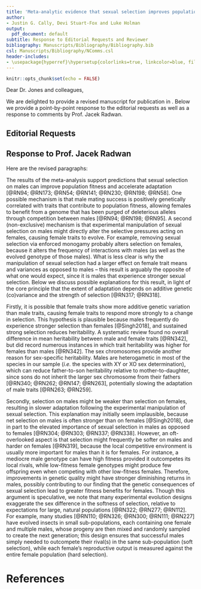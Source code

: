 ```yaml
---
title: 'Meta-analytic evidence that sexual selection improves population fitness'
author: 
- Justin G. Cally, Devi Stuart-Fox and Luke Holman
output:
  pdf_document: default
subtitle: Response to Editorial Requests and Reviewer
bibliography: Manuscripts/Bibliography/Bibliography.bib
csl: Manuscripts/Bibliography/NComms.csl
header-includes: 
- \usepackage{hyperref}\hypersetup{colorlinks=true, linkcolor=blue, filecolor=blue, urlcolor=blue} 
---
```


```r
knitr::opts_chunk$set(echo = FALSE)
```

Dear Dr. Jones and colleagues,

We are delighted to provide a revised manuscript for publication in \textit{Nature Communications}. Below we provide a point-by-point response to the editorial requests as well as a response to comments by Prof. Jacek Radwan.  

## Editorial Requests

\begin{enumerate}
  \item \textit{Please supply the main manuscript file in Microsoft Word or LaTeX format. Please supply a Supplementary Information file in PDF format.} \\ 
  The main manuscript is provided in LaTeX format (.tex) and the Supplementary Information is now in pdf format. However, we retain the HTML formatting for the Supplementary Information hosted on \href{https://justincally.github.io/SexualSelection/}{Github}.   

  \item \textit{Please edit the title so that it is 15 words or fewer and does not include punctuation} \\
  We have changed our title to: Meta-analytic evidence that sexual selection improves population fitness. 
  
  \item \textit{The final paragraph of the Introduction should summarise the major results and conclusions of this manuscript, in the present tense.} \\
  We have now replaced our aims in the last paragraph of the last paragraph of the introduction with a summary of the major results and colnclusions of the study.  
  
  \item \textit{Please shorten all subheadings in the Results section to fewer than 60 characters including spaces.} \\
  Sexual selection is associated with higher mean values for most fitness components \textbf{to} Sexual selection improves average fitness for most traits. \\
  Sexual selection reduces phenotypic variance, for female traits in stressful environments \textbf{to} Effects of sexual selection on phenotypic variance
  
  \item \textit{Please do not use italics or bold font to convey emphasis (in both the main text and the display items).} \\
  We only use italics for phrases or abbreviations in Latin (\textit{e.g., i.e., Prima facie}) and not for emphasis.  
  
  \item \textit{Please avoid using speech marks around words or phrases. In most cases they are unnecessary.} \\
  Speech marks around the following words/phrases have now been removed: purged (l.175), softer (l.199), harder (l.199),  attractive (l.244), unambiguous (l.359).  \\
  However, we have retained single quotation marks for the following terms as they recall technical terms: 'population fitness' (l.21), 'good genes' (l.243).  
  
  \item \textit{Please make sure that mathematical terms throughout your manuscript and Supplementary Information (including in figures, figure axes, and legends) conform strictly to the guidelines} \\
  The mathematical and greek letter symbols (\textit{e.g.} $\beta$) are formatted as mathematical symbols in the submitted latex manuscript.  
  
  \item \textit{Wherever p-values are stated in the text and figure legends, please also state the name of the statistical test.} \\
  The p-values presented in the publication bias section now clearly state that they were obtained from a linear regression model. The p-values in Table 1 are clearly stated to be coming from a multilevel meta-analysis model with a corresponding z-value.    
  
  \item \textit{Please provide a full Methods section in the main manuscript file. Please note that there are no word limits to the Methods section. The Methods section must include subheadings of fewer than 60 characters including spaces. There is no word limit for the Methods section, so we recommend against splitting the methods description between the main text and Supplementary Information.} \\
  All headings are under 60 characters in length, we have some additional Supplementary Methods in the Supplementary Information but it is an appendage to the Supplementary Tables 1-3 and search terms (which would not nicely format in the main text).  
  
  \item \textit{Please rename the Methods section as "Methods".} \\
  Done 
  
  \item \textit{All Nature Communications manuscripts must include a section titled "Data Availability" as a separate section after the Methods section and before the References.} \\
  We have now ammended this section of the manuscript by seperating data availability and code availability as well as providing the relevent links to the data sources hosted on Github.  
  
  \item \textit{We strongly encourage authors to deposit all new data associated with the paper in a persistent repository where they can be freely and enduringly accessed.} \\
  We have chosen to host our data on a Github repository alongside all our code and a neatly formatted HTML with supplementary information in an effort to maximise transparency of our analysis as well as allowing for the data and code to be easily reproduced and built upon by future studies.  
  
  \item \textit{For all studies developing new software or using custom code in the generation or processing of datasets, a statement must be included in the Methods section, under the subheading "Code Availability", indicating whether and how the code can be accessed, including any restrictions to access. This section should also include information on the versions of any software used, if relevant, and any specific variables or parameters used to generate, test, or process the current dataset.} \\
  Done. The Supplementary Information has a section at the end with `R Session Information`, which provides details of the attached packages and parameters of the operating system.  
  
  \item \textit{Please add a reference to the source data file in the "Data Availability" section} \\
  Done. The github repository now also contains a more extensive 'READ ME', with a description of the repository organisation.  
  \item \textit{End notes} \\
  Acknowledgements, Author Contributions and Competing Interests are now found after the references.  
  
  \item \textit{Please update any preprints in the reference list with details of the published paper, if possible.} \\
  We have changed one reference that was a preprint and is now published (Li and Holman 2018). 
  
  \item \textit{Please check whether your manuscript or Supplementary Information contain third-party images, such as figures from the literature, stock photos, clip art or commercial satellite and map data.} \\
  No third-party images are included in the display items.  
  
  \item \textit{Please include a brief title for all figure legends that summarises the whole figure and does not refer to specific panels and Please ensure that figure legend titles are brief - they should not occupy more than one line in the final proof.} \\
  Figure titles are now included and illustrated in bold at the start of the figure legend. They do not occupy more than one line.  
  
  \item \textit{Please include figure legends of up to 350 words, referring to all panels within the figure.} \\
  No figure legends are above 350 words and in all cases all panels are referred to in the legend.  
  
  \item \textit{Data in tables must be free from bold/italic formatting unless this has been clearly defined in the footnote. Tables need to be black and white, fit onto a single A4 portrait page and can contain only one row of column titles. Finally, we are unable to merge cells or include vertical dividing lines or diagonal lines. Please format your tables accordingly.} \\
  Bolding in tables are now clearly defined in the footnotes, the tables are formatted in latex, contain one row of column titles and are in black and white.  
  
  \item \textit{Please ensure that table titles are brief - they should not occupy more than one line in the final proof.} \\
  Done  
  
  \item \textit{Please define any new abbreviations, symbols or colours present in your figures in the associated legends. Please do not use symbols in your legend, instead please write out the symbols in words (blue circles, red dashed line, etc.)} \\
  We include text descriptions in our figure legends. With figure 2 we have used an in-figure guide to allow the reader to easily distinguish the statistical approach used and the sex of the group.  
  
  \item \textit{In each figure and supplementary figure where error bars are used, they must be defined. One statement at the end of each figure is sufficient if the error bars are equivalent throughout the figure.} \\
  Error bars are described in the figure legends for all appropriate figures (1,2,3).  
  
  \item \textit{The only section headings permitted in the Supplementary Information are Supplementary Figures, Supplementary Tables, Supplementary Methods (although this is discouraged), Supplementary Notes, Supplementary Discussion, Supplementary References. All other section headings and numbering should be removed or relabelled.} \\
  We have a section with Supplementary Methods that details the search terms and inclusion/exclusion process. Because many of the Supplementary Tables are in reference to Supplementary Figures (i.e. contains the numerical values shown in the plot) we did not split Supplementary Figures and Supplementary Tables.  
  
  \item \textit{In the Supplementary Information file and the main manuscript text, supplementary items must be labelled and cited using only the following formats: Supplementary Figure 1, Supplementary Table 1, Supplementary Methods, Supplementary Note 1, Supplementary Discussion, and Supplementary References. Please note the use of "Supplementary" and that we do not use the "S" prefix.}\\
  This has now been changed. 
  
  \item \textit{Please replace general citations to the Supplementary Information (e.g. "see Supplementary Information") with specific citations (e.g. "See Supplementary Figure 1", etc.).}
  We have now updated the references to the Supplementary Information with specific tables/figures. Additionally, as per Prof. Jacek Radwan's comment "I hope supplementary figures will be linked to the main text, as it is somewhat difficult to find them by the number in the supplement deposited in a repository" we have created hyperlinks to the section of the Supplementary Information (the HTML version hosted on github) with the relevent table/figure.
  
  \item \textit{Supplementary References should appear at the end of the Supplementary Information file, and should be self-contained and numbered from 1. References mentioned in both the main text and the Supplementary Information should be part of both reference lists so that the Supplementary Information does not refer to the reference list in the main paper and vice versa.}\\
  The Supplementary References are formatted in the style of Nature Communications (numbered) and are seperate from the main manuscript.  
  
  \item\textit{Please supply Supplementary Software as a ZIP file and provide a legend for it in your cover letter (not in the Supplementary Information file).}\\
  Not applicable for our manuscript.
  
  \item \textit{Within the Source Data file, each figure or table (in the main manuscript and in the Supplementary Information) containing relevant data should be represented by a single sheet in an Excel document, or a single .txt file or other file type in a zipped folder. Blot and gel images should be pasted in and labelled with the relevant panel and identifying information such as the antibody used.}\\
  Source data are formatted as a single csv file. Figures 1-3 now provide the url of the repository with the source data.  
  
  \item \textit{Nature Communications uses a transparent peer review system, where for manuscripts submitted from January 2016 we are publishing the reviewer comments to the authors and author rebuttal letters of our research articles online as a supplementary peer review file. Please indicate in your cover letter when submitting the final version of your manuscript whether you wish to opt out of this scheme or not.}\\
  We are happy for peer reviews to be published.
  
  \item \textit{An updated editorial policy checklist that verifies compliance with all required editorial policies must be completed and uploaded with the revised manuscript. All points on the policy checklist must be addressed; if needed, please revise your manuscript in response to these points. Please note that this form is a dynamic "smart pdf" and must therefore be downloaded and completed in Adobe Reader, instead of opening it in a web browser. Editorial policy checklist: https://www.nature.com/authors/policies/Policy.pdf} \\
  We provide an updated copy of this checklist.

  \item \textit{An updated reporting summary must be completed and uploaded with the revised manuscript. All points on the reporting summary must be addressed; if needed, please revise your manuscript in response to these points. Please note that this form is a dynamic ""smart pdf"" and must therefore be downloaded and completed in Adobe Reader, instead of opening it in a web browser. Reporting summary: https://www.nature.com/authors/policies/ReportingSummary.pdf} \\
  We provide an updated copy of this reporting summary.
  
  \item \textit{Your paper will be accompanied by a two-sentence Editor's summary, of between 250-300 characters including spaces, when it is published on our homepage. Could you please approve the draft summary below or provide us with a suitably edited version. \\"Sexual selection has the potential to either increase or decrease absolute fitness. Here, Cally et al. perform a meta-analysis of 65 experimental evolution studies and find that sexual selection on males tends to increase fitness, especially in females and under stressful conditions."} \\
We wish to make a small change to the last sentence of the above summary:  

"Sexual selection has the potential to either increase or decrease absolute fitness. Here, Cally et al. perform a meta-analysis of 65 experimental evolution studies and find that sexual selection on males tends to increase fitness, especially in females evolving under stressful conditions."
  
  \item \textit{As part of our efforts to communicate our content to a wider audience, we endeavour to highlight papers published in Nature Communications on the journal’s Twitter account (@NatureComms). If you would like us to mention authors, institutions or lab groups in these tweets, please provide the relevant twitter handles in your cover letter upon resubmission.}\\
  Luke and my handles are now included in the cover letter.
  
  \item \textit{If you opted into the journal hosting details of a preprint version of your manuscript via a link on our dedicated website (https://nature-research-under-consideration.nature.com), it will remain on this site while you are revising your manuscript, as we consider the file to remain active. Should you wish to remove these details, please email naturecommunications@nature.com indicating your manuscript number and the link on our website that was previously sent to you. Please see our pre-publicity policy at http://www.nature.com/authors/policies/confidentiality.html For more information, please refer to our FAQ page at https://nature-research-under-consideration.nature.com/posts/19641-frequently-asked-questions} \\
  Not applicable to our manuscript.
  
\end{enumerate}

## Response to Prof. Jacek Radwan

\begin{enumerate}
  \item \textit{The authors made a good effort to address my concerns. In particular, they now report a separate analysis addressing the effect of sexual selection manipulation on traits with direct effect on population fitness, which is the most relevant analysis for the question being asked. This effect has proved ambiguous (significant with REML, but with 95\%Cis overlapping zero with Bayesian analysis), which, coupled with some evidence for publication bias (lines 147-151) , makes the main conclusion of positive effect of selection on population fitness rather tentative. This interpretational uncertainty, however, is not properly reflected in the revised manuscript, eg. in the abstract (l. 12-13 ) and discussion (172-175; 249-251). Furthermore, recommendations for conservation biology seem premature in this context.}\\
  We have modified the title and abstract of the paper, and made it clear which conclusions are supported unambiguously and which are more tentative. For example…
  
\begin{itemize}

\item The title is now \textit{Meta-analytic evidence that sexual selection improves population fitness}.  

\item In the abstract we include: \textbf{We find evidence} that sexual selection on males tends to elevate the mean and reduce the variance for many fitness traits.  

\item In the abstract we include: However, sexual selection had weaker positive effects on direct measures of population fitness, such as extinction rate and proportion of viable offspring, than on individual fitness measures with indirect or less clear relationships to population fitness.

\item We have modified the 1st paragraph of the discussion and make it clear which conclusions are more or less strongly supported by the data (see also following comments for additional changes to improve clarity of interpretation).

\end{itemize}


  \item \textit{Sorry for not being clear with my point on random slopes, I meant the first option the authors identified, but (as I already indicated in my original review) I appreciate that dataset at hand may make this difficult. I’m OK with the way this comment was taken into account.}\\
  We are glad that the reviewer found the modifications we made satisfactory.

  \item \textit{I appreciate the added text explaining that stronger response in females is counterintuitive (l. 195-222). However, it is still not clear what the authors mean to say about the nature of selection on females. I can see two options (which the authors also identify in their response to my question) (i) stronger correlated response in females to selection on males, compared to response in males themselves and (ii) direct effect of sexual selection manipulation on female fitness, e.g. due to increased male harassment. These two mechanisms should be clearly separated and discussed, they can have different consequences for interpretations of the results, but also on recommendations about allowing for “good genes” sexual selection in endangered species (eg. line 243).}\\
  We agree that this section of the discussion can be clearer and have modified the two paragraphs in question.

The section in questions rests upon the fundamental premise that the response to selection depends on A) genetic variance, and B) the strength of selection. This fact is captured in the Breeder’s equation, $R = h^2s$, where $R$ is the response to selection, $h^2$ is the narrow-sense heritability of the trait, and s is the selection differential. Because females responded more strongly than males did (bigger $R$ for females), our argument is that $h^2$ and/or $s$ must be bigger for females. We then list a number of mechanisms that might make $h^2$ or $s$ bigger for females.

\end{enumerate}
Here are the revised paragraphs: 

The results of the meta-analysis support predictions that sexual selection on males can improve population fitness and accelerate adaptation [@RN94; @RN173; @RN54; @RN141; @RN230; @RN198; @RN58]. One possible mechanism is that male mating success is positively genetically correlated with traits that contribute to population fitness, allowing females to benefit from a genome that has been purged of deleterious alleles through competition between males [@RN94; @RN198; @RN95]. A second (non-exclusive) mechanism is that experimental manipulation of sexual selection on males might directly alter the selective pressures acting on females, causing female traits to evolve. For example, removing sexual selection via enforced monogamy probably alters selection on females, because it alters the frequency of interactions with males (as well as the evolved genotype of those males). What is less clear is why the manipulation of sexual selection had a larger effect on female trait means and variances as opposed to males -- this result is arguably the opposite of what one would expect, since it is males that experience stronger sexual selection. Below we discuss possible explanations for this result, in light of the core principle that the extent of adaptation depends on additive genetic (co)variance and the strength of selection [@RN317; @RN318]. 

Firstly, it is possible that female traits show more additive genetic variation than male traits, causing female traits to respond more strongly to a change in selection. This hypothesis is plausible because males frequently do experience stronger selection than females [@Singh2018], and sustained strong selection reduces heritability. A systematic review found no overall difference in mean heritability between male and female traits [@RN342], but did record numerous instances in which trait heritability was higher for females than males [@RN342]. The sex chromosomes provide another reason for sex-specific heritability. Males are heterogametic in most of the species in our sample (*i.e.* the species with XY or XO sex determination), which can reduce father-to-son heritability relative to mother-to-daughter, since sons do not inherit the larger sex chromosome from their fathers [@RN340; @RN262; @RN147; @RN263], potentially slowing the adaptation of male traits [@RN263; @RN259]. 

Secondly, selection on males might be weaker than selection on females, resulting in slower adaptation following the experimental manipulation of sexual selection. This explanation may initially seem implausible, because net selection on males is often stronger than on females [@Singh2018], due in part to the elevated importance of sexual selection in males as opposed to females [@RN304; @RN303; @RN337; @RN338]. However, an oft-overlooked aspect is that selection might frequently be softer on males and harder on females [@RN319], because the local competitive environment is usually more important for males than it is for females. For instance, a mediocre male genotype can have high fitness provided it outcompetes its local rivals, while low-fitness female genotypes might produce few offspring even when competing with other low-fitness females. Therefore, improvements in genetic quality might have stronger diminishing returns in males, possibly contributing to our finding that the genetic consequences of sexual selection lead to greater fitness benefits for females. Though this argument is speculative, we note that many experimental evolution designs exaggerate the sex difference in the softness of selection, relative to expectations for large, natural populations [@RN322; @RN277; @RN112]. For example, many studies [@RN110; @RN326; @RN300; @RN111; @RN227] have evolved insects in small sub-populations, each containing one female and multiple males, whose progeny are then mixed and randomly sampled to create the next generation; this design ensures that successful males simply needed to outcompete their rival(s) in the same sub-population (soft selection), while each female's reproductive output is measured against the entire female population (hard selection).


\subsection {Other Comments}

\begin{enumerate}
\setcounter{enumi}{3}
  \item \textit{l. 21: I wonder if defining population fitness as an average (presumably in both sexes) makes sense? As the authors state later in abstract, what really matters is fitness of demographically-limiting sex (and the traits which affect the demography).}\\
  We have not made a change here, for two reasons.

Firstly, it usually makes no difference if one thinks of population fitness as an average across all the females, or an average across both sexes. This is because the average fitness of males is always equal to the average fitness of females, assuming the population has obligate sexual reproduction and a 50:50 primary sex ratio (as most species in our meta-analysis do), because every offspring has one genetic mother and one genetic father. For example, if the average fitness across all the females is 1.1, the average fitness of all the males must be 1.1 as well, so one gets the same answer when averaging over females only, or the whole population.

Secondly, ‘population fitness’ has a prominent technical definition that has been used by eminent figures in population geneticists (e.g. Wright, Fisher and Kimura), i.e. the average across the whole population. However, many of these classic models implicitly ignored males (e.g. by assuming isogamous sexual reproduction) for reasons of mathematical tractability. Later ecological and evolutionary models have incorporated the sexes explicitly, and unsurprisingly found that adaptation in males and females has different effects on the growth rate of the population (confusingly, the growth rate of the population is also called ‘population fitness’ by many ecologists). We believe that a clear, inclusive, and universally satisfying definition of population fitness is currently missing, but it is beyond the scope of this paper – instead, we use the standard definition.  

  \item \textit{l. 162: low effect on sexual selection manipulation on traits like viability or female fecundity, compared to “indirect effect traits” which including male mating success, align with findings of meta-analysis of Prokop et al. 2012 – it would be appropriate to mention this consistency here.}\\
Thank you – we have now added this reference to the sentence in question.

  \item \textit{l. 165: but see recent metaanalysis by Kelly et al. (2018) showing no sex effect on immunity}\\
This study is interesting, but ultimately we don’t think it is sufficiently relevant to cite here. Our results found evidence that the experimental manipulation of sexual selection causes immunocompetence to evolve, while Kelly et al. (2018) examined whether males and females are differently defended against pathogens.

  \item \textit{I hope supplementary figures will be linked to the main text, as it is somewhat difficult to find them by the number in the supplement deposited in a repository.}\\
In the revision, we have provided a more traditional PDF version of the supplementary material, which is a simple list of all the supplementary figures and tables (this was also added to conform to Nature Communications style). For the submitted version of the manuscript we have hyperlinked the Supplementary Figure/Table to the relevant section of the Github page. One can also find a particular figure in the HTML version using Ctrl + F to search for the figure by name.  

\end{enumerate}

\newpage

# References
<div id="refs"></div>  


